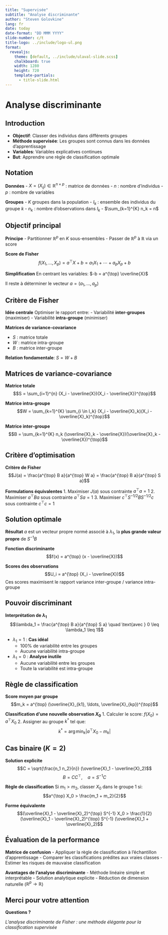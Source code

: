 ```yaml
--- 
title: "Supervisée"
subtitle: "Analyse discriminante"
author: "Steven Golovkine"
lang: fr
date: today
date-format: "DD MMM YYYY"
slide-number: c/t
title-logo: ../include/logo-ul.png
format:
  revealjs:
    theme: [default, ../include/ulaval-slide.scss]
    chalkboard: true
    width: 1280
    height: 720
    template-partials:
      - title-slide.html
--- 
```


# Analyse discriminante

## Introduction

::: {.incremental}
- **Objectif**: Classer des individus dans différents groupes
- **Méthode supervisée**: Les groupes sont connus dans les données d'apprentissage
- **Variables**: Variables explicatives continues
- **But**: Apprendre une règle de classification optimale
:::

## Notation

::: {.fragment}
**Données**
- $X = (X_{ij}) \in \mathbb{R}^{n \times p}$ : matrice de données
- $n$ : nombre d'individus
- $p$ : nombre de variables
:::

::: {.fragment}
**Groupes**
- $K$ groupes dans la population
- $I_k$ : ensemble des individus du groupe $k$
- $n_k$ : nombre d'observations dans $I_k$
- $\sum_{k=1}^{K} n_k = n$
:::

## Objectif principal

::: {.fragment}
**Principe**
- Partitionner $\mathbb{R}^p$ en $K$ sous-ensembles
- Passer de $\mathbb{R}^p$ à $\mathbb{R}$ via un score
:::

::: {.fragment}
**Score de Fisher**
$$f(X_1, \ldots, X_p) = a^{\top} X + b = a_1 X_1 + \cdots + a_p X_p + b$$
:::

::: {.fragment}
**Simplification**
En centrant les variables: $-b = a^{\top} \overline{X}$

Il reste à déterminer le vecteur $a = (a_1, \ldots, a_p)$
:::

## Critère de Fisher

::: {.fragment}
**Idée centrale**
Optimiser le rapport entre:
- Variabilité **inter-groupes** (maximiser)
- Variabilité **intra-groupe** (minimiser)
:::

::: {.fragment}
**Matrices de variance-covariance**

- $S$ : matrice totale
- $W$ : matrice intra-groupe  
- $B$ : matrice inter-groupe

**Relation fondamentale**: $S = W + B$
:::

## Matrices de variance-covariance

**Matrice totale**
$$S = \sum_{i=1}^{n} (X_i - \overline{X})(X_i - \overline{X})^{\top}$$

**Matrice intra-groupe**
$$W = \sum_{k=1}^{K} \sum_{i \in I_k} (X_i - \overline{X}_k)(X_i - \overline{X}_k)^{\top}$$

**Matrice inter-groupe**
$$B = \sum_{k=1}^{K} n_k (\overline{X}_k - \overline{X})(\overline{X}_k - \overline{X})^{\top}$$

## Critère d'optimisation

::: {.fragment}
**Critère de Fisher**
$$J(a) = \frac{a^{\top} B a}{a^{\top} W a} = \frac{a^{\top} B a}{a^{\top} S a}$$
:::

::: {.fragment}
**Formulations équivalentes**
1. Maximiser $J(a)$ sous contrainte $a^{\top} a = 1$
2. Maximiser $a^{\top} B a$ sous contrainte $a^{\top} S a = 1$
3. Maximiser $c^{\top} S^{-1/2} B S^{-1/2} c$ sous contrainte $c^{\top} c = 1$
:::

## Solution optimale

::: {.fragment}
**Résultat**
$a$ est un vecteur propre normé associé à $\lambda_1$, la **plus grande valeur propre** de $S^{-1} B$
:::

::: {.fragment}
**Fonction discriminante**
$$f(x) = a^{\top} (x - \overline{X})$$
:::

::: {.fragment}
**Scores des observations**
$$U_i = a^{\top} (X_i - \overline{X})$$
Ces scores maximisent le rapport variance inter-groupe / variance intra-groupe
:::

## Pouvoir discriminant

::: {.fragment}
**Interprétation de $\lambda_1$**
$$\lambda_1 = \frac{a^{\top} B a}{a^{\top} S a} \quad \text{avec } 0 \leq \lambda_1 \leq 1$$
:::

::: {.incremental}
- $\lambda_1 = 1$ : **Cas idéal**
  - 100% de variabilité entre les groupes
  - Aucune variabilité intra-groupe

- $\lambda_1 = 0$ : **Analyse inutile**
  - Aucune variabilité entre les groupes
  - Toute la variabilité est intra-groupe
:::

## Règle de classification

::: {.fragment}
**Score moyen par groupe**
$$m_k = a^{\top} (\overline{X}_{k1}, \ldots, \overline{X}_{kp})^{\top}$$
:::

::: {.fragment}
**Classification d'une nouvelle observation $X_0$**
1. Calculer le score: $f(X_0) = a^{\top} X_0$
2. Assigner au groupe $k^*$ tel que:
$$k^* = \arg\min_{k} |a^{\top} X_0 - m_k|$$
:::

## Cas binaire ($K = 2$)

::: {.fragment}
**Solution explicite**
$$C = \sqrt{\frac{n_1 n_2}{n}} (\overline{X}_1 - \overline{X}_2)$$
$$B = CC^{\top}, \quad a = S^{-1}C$$
:::

::: {.fragment}
**Règle de classification**
Si $m_1 > m_2$, classer $X_0$ dans le groupe 1 si:
$$a^{\top} X_0 > \frac{m_1 + m_2}{2}$$
:::

::: {.fragment}
**Forme équivalente**
$$(\overline{X}_1 - \overline{X}_2)^{\top} S^{-1} X_0 > \frac{1}{2}(\overline{X}_1 - \overline{X}_2)^{\top} S^{-1} (\overline{X}_1 + \overline{X}_2)$$
:::

## Évaluation de la performance

::: {.fragment}
**Matrice de confusion**
- Appliquer la règle de classification à l'échantillon d'apprentissage
- Comparer les classifications prédites aux vraies classes
- Estimer les risques de mauvaise classification
:::

::: {.fragment}
**Avantages de l'analyse discriminante**
- Méthode linéaire simple et interprétable
- Solution analytique explicite
- Réduction de dimension naturelle ($\mathbb{R}^p \to \mathbb{R}$)
:::

## Merci pour votre attention

**Questions ?**

::: {.fragment}
*L'analyse discriminante de Fisher : une méthode élégante pour la classification supervisée*
:::
